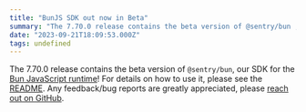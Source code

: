 ```yaml
---
title: "BunJS SDK out now in Beta"
summary: "The 7.70.0 release contains the beta version of @sentry/bun , our SDK for the Bun JavaScript runtime ! For details on how to use it, please see the README ...."
date: "2023-09-21T18:09:53.000Z"
tags: undefined
---
```


  The 7.70.0 release contains the beta version of `@sentry/bun`, our SDK for the [Bun JavaScript runtime](https://bun.sh/)! For details on how to use it, please see the [README](https://github.com/getsentry/sentry-javascript/blob/7.70.0/packages/bun/README.md). Any feedback/bug reports are greatly appreciated, please [reach out on GitHub](https://github.com/getsentry/sentry-javascript/discussions/7979).
